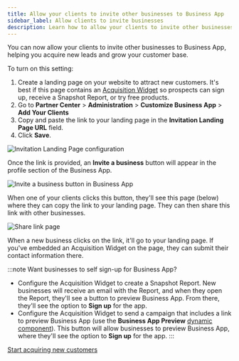 ```yaml
---
title: Allow your clients to invite other businesses to Business App
sidebar_label: Allow clients to invite businesses
description: Learn how to allow your clients to invite other businesses to Business App, helping you acquire new leads and grow your customer base.
---
```


You can now allow your clients to invite other businesses to Business App, helping you acquire new leads and grow your customer base.

To turn on this setting:

1. Create a landing page on your website to attract new customers. It's best if this page contains an [Acquisition Widget](/administration/administration-platform-settings/acquisition-widget) so prospects can sign up, receive a Snapshot Report, or try free products.
2. Go to **Partner Center** > **Administration** > **Customize Business App** > **Add Your Clients**
3. Copy and paste the link to your landing page in the **Invitation Landing Page URL** field.
4. Click **Save**.

![Invitation Landing Page configuration](/img/invite-other-businesses/invitation-landing-page.jpg)

Once the link is provided, an **Invite a business** button will appear in the profile section of the Business App.

![Invite a business button in Business App](/img/invite-other-businesses/invite-business-button.jpg)

When one of your clients clicks this button, they'll see this page (below) where they can copy the link to your landing page. They can then share this link with other businesses.

![Share link page](/img/invite-other-businesses/share-link-page.jpg)

When a new business clicks on the link, it'll go to your landing page. If you've embedded an Acquisition Widget on the page, they can submit their contact information there.

:::note
Want businesses to self sign-up for Business App?

- Configure the Acquisition Widget to create a Snapshot Report. New businesses will receive an email with the Report, and when they open the Report, they'll see a button to preview Business App. From there, they'll see the option to **Sign up** for the app.
- Configure the Acquisition Widget to send a campaign that includes a link to preview Business App (use the **Business App Preview** [dynamic component](/administration/administration-platform-settings/customize-business-app-dynamic-component)). This button will allow businesses to preview Business App, where they'll see the option to **Sign up** for the app.
:::

<div style={{textAlign: 'center', paddingBottom: '15px'}}>
  <a 
    style={{
      fontSize: '16px', 
      fontWeight: 'bold', 
      color: '#ffffff', 
      backgroundColor: '#33ace2', 
      textDecoration: 'none', 
      borderRadius: '5px', 
      padding: '10px 30px 9px 30px', 
      border: '1px solid #33ACE2', 
      display: 'inline-block', 
      textAlign: 'center'
    }} 
    href="https://partners.vendasta.com/customize-design" 
    target="_blank" 
    rel="noopener"
  > 
    Start acquiring new customers 
  </a>
</div>